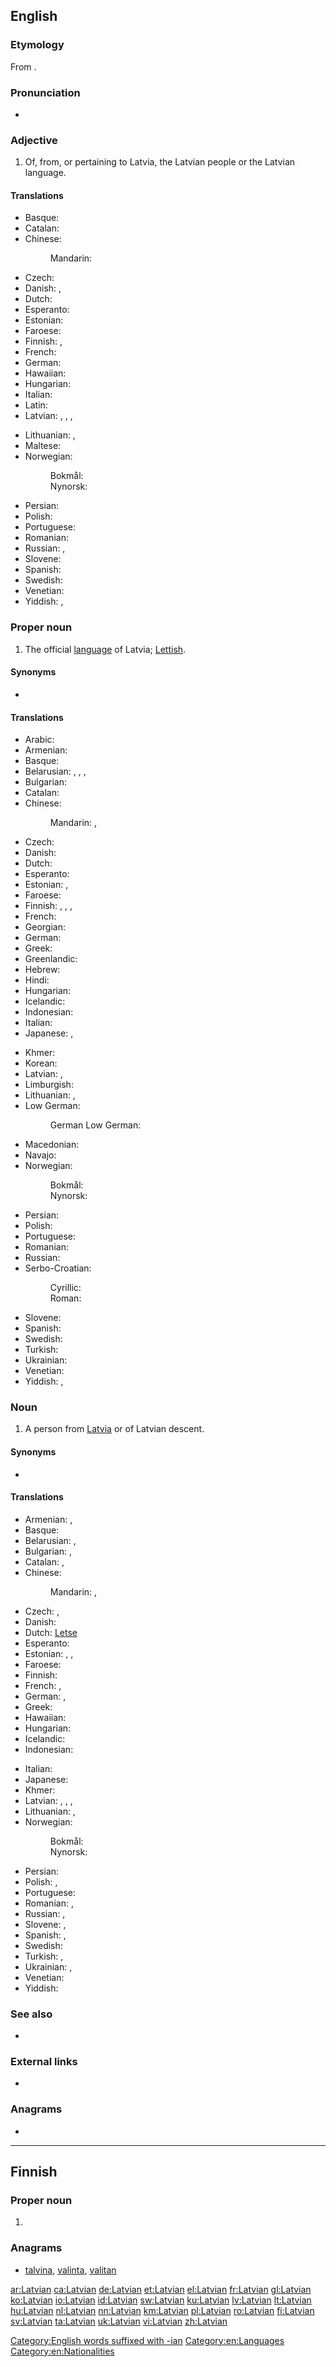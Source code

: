 {{also|latvian}}
==English==
{{interwiktionary|code=lv}}
{{wikipedia}}

===Etymology===
From {{suffix|Latvia|an|lang=en}}.

===Pronunciation===
* {{IPA|/ˈlætvi.ən/|/ˈlɑːtvi.ən/|lang=en}}

===Adjective===
{{en-adj|-}}

# Of, from, or pertaining to Latvia, the Latvian people or the Latvian language.

====Translations====
{{trans-top|pertaining to Latvia or the Latvian language}}
* Basque: {{t|eu|letoniar}}
* Catalan: {{t|ca|letó}}
* Chinese:
*: Mandarin: {{t-check|cmn|拉脱维亚的|tr=Lātuōwéiyà de|sc=Hani}}
* Czech: {{t+|cs|lotyšský}}
* Danish: {{t+|da|lettisk}}, {{qualifier|rare}} {{t|da|letlandsk}}
* Dutch: {{t+|nl|Lets}}
* Esperanto: {{t|eo|latva}}
* Estonian: {{t+|et|läti}}
* Faroese: {{t|fo|lettiskur}}
* Finnish: {{t+|fi|latvialainen}} {{qualifier|of Latvia}}, {{t|fi|latviankielinen}} {{qualifier|of Latvian language}}
* French: {{t+|fr|letton}}
* German: {{t+|de|lettisch}}
* Hawaiian: {{t|haw|Lakawia}}
* Hungarian: {{t+|hu|lett}}
* Italian: {{t+|it|lettone|m|f}}
* Latin: {{t|la|letticus}}
* Latvian: {{t-check|lv|Latvijas}} {{gloss|of Latvia}}, {{t+check|lv|latviešu}} {{gloss|of people or language}}, {{t-check|lv|latvju}}, {{t-check|lv|latvisks}}
{{trans-mid}}
* Lithuanian: {{t+check|lt|Latvijos}} {{gloss|of Latvia}}, {{t+check|lt|latvių}} {{gloss|of people or language}}
* Maltese: {{t|mt|Latvjan}}
* Norwegian:
*: Bokmål: {{t+|nb|latvisk}}
*: Nynorsk: {{t+|nn|latvisk}}
* Persian: {{t|fa|لاتویایی|tr=Latviyayi}}
* Polish: {{t+|pl|łotewski}}
* Portuguese: {{t+|pt|letão}}
* Romanian: {{t+|ro|leton}}
* Russian: {{t+|ru|латы́шский}}, {{t+|ru|латви́йский}}
* Slovene: {{t+|sl|látvijski}}
* Spanish: {{t+|es|letón}}
* Swedish: {{t+|sv|lettisk}}
* Venetian: {{t+|vec|lètone}}
* Yiddish: {{t|yi|לאַטוויש}}, {{t|yi|לעטלענדיש}}
{{trans-bottom}}

===Proper noun===
{{en-proper noun}}

# {{lb|en|uncountable}} The official [[language]] of Latvia; [[Lettish]].

====Synonyms====
* {{sense|language}} {{l|en|Lettish}}

====Translations====
{{trans-top|Baltic language of Latvia}}
* Arabic: {{t|ar|لَاتْفِيَّة|f}}
* Armenian: {{t+|hy|լատիշերեն}}
* Basque: {{t+|eu|letoniera}}
* Belarusian: {{t|be|латы́шская мо́ва|f|sc=Cyrl}}, {{t|be|латы́шская|f|sc=Cyrl}}, {{t|be|латы́ская|f|sc=Cyrl}},
* Bulgarian: {{t|bg|латвийски|m|tr=latvíjski|sc=Cyrl}}
* Catalan: {{t|ca|letó|m}}
* Chinese:
*: Mandarin: {{t+|cmn|拉脫維亞語|sc=Hani}}, {{t+|cmn|拉脱维亚语|tr=Lātuōwéiyà-yǔ|sc=Hani}}
* Czech: {{t+|cs|lotyština|f}}
* Danish: {{t+|da|lettisk}}
* Dutch: {{t+|nl|Lets}}
* Esperanto: {{t|eo|latva lingvo}}
* Estonian: {{t+|et|läti keel}}, {{t+|et|läti}}
* Faroese: {{t|fo|lettiskt|n}}
* Finnish: {{t|fi|latvian kieli}}, {{t+|fi|latvia}}, {{qualifier|obsolete}} {{t+|fi|lätti}}, {{qualifier|obsolete}} {{t|fi|lätin kieli}}
* French: {{t+|fr|letton|m}}
* Georgian: {{t|ka|ლატვიური}}
* German: {{t+|de|Lettisch|n}}
* Greek: {{t+|el|λεττονικά|n-p}}
* Greenlandic: {{t|kl|Letlandimiutut}}
* Hebrew: {{t|he|לטבית|f|sc=Hebr}}
* Hindi: {{t|hi|लातवियाई|f|tr=lātviyā'ī|sc=Deva}}
* Hungarian: {{t+|hu|lett}}
* Icelandic: {{t+|is|lettneska|f}}
* Indonesian: {{t-check|id|[[bahasa]] [[Latvia]]}} <!-- was "[[bahasa]] Latvia" - if non-SOP, remove [[links]] -->
* Italian: {{t+|it|lettone|m}}
* Japanese: {{t+|ja|ラトヴィア語|tr=Ratovia-go}}, {{t+|ja|ラトビア語|tr=Ratobia-go}}
{{trans-mid}}
* Khmer: {{t|km|ឡេតូនី|sc=Khmr|tr=letoonii}}
* Korean: {{t+|ko|라트비아어|tr=Rateubia-eo|sc=Kore}}
* Latvian: {{t|lv|latviešu valoda|f}}, {{t|lv|latvju valoda|f}}
* Limburgish: {{t+|li|Lètsj|n}}
* Lithuanian: {{t+|lt|latvių kalba|f}}, {{t+|lt|latvių}}
* Low German:
*: German Low German: {{t+|nds-de|Lettsch}} {{qualifier|Northern Germany}}
* Macedonian: {{t|mk|латвиски|m|tr=latvíski|sc=Cyrl}}
* Navajo: {{t|nv|Létbii bizaad}}
* Norwegian:
*: Bokmål: {{t+|nb|latvisk|m}}
*: Nynorsk: {{t+|nn|latvisk|m}}
* Persian: {{t|fa|لاتویایی|tr=lâtviyâyi|sc=fa-Arab}}
* Polish: {{t+|pl|łotewski|m}}
* Portuguese: {{t+|pt|letão}}
* Romanian: {{t+|ro|letonă|f}}
* Russian: {{t+|ru|латы́шский}}
* Serbo-Croatian:
*: Cyrillic: {{t|sh|летонски|m|sc=Cyrl}}
*: Roman: {{t+|sh|letonski|m}}
* Slovene: {{t|sl|látvijščina|f}}
* Spanish: {{t+|es|letón|m}}
* Swedish: {{t+|sv|lettiska}}
* Turkish: {{t+|tr|Letonca}}
* Ukrainian: {{t+|uk|латиська|f|tr=latýs'ka|sc=Cyrl}}
* Venetian: {{t+|vec|lètone|m}}
* Yiddish: {{t|yi|לעטיש|n}}, {{t|yi|לאַטוויש|n}}
{{trans-bottom}}

===Noun===
{{en-noun}}

# {{lb|en|countable}} A person from [[Latvia]] or of Latvian descent.

====Synonyms====
* {{sense|language}} {{l|en|Lettish}}

====Translations====
{{trans-top|person pertaining to Latvia}}
* Armenian: {{t|hy|լատվիացի}}, {{t|hy|լատիշ}}
* Basque: {{t|eu|letoniar}}
* Belarusian: {{t|be|латві́ец|m|sc=Cyrl}}, {{t|be|латві́йка|f|sc=Cyrl}}
* Bulgarian: {{t|bg|латвиец|m|sc=Cyrl}}, {{t|bg|латвийка|f|sc=Cyrl}}
* Catalan: {{t|ca|letó|m}}, {{t|ca|letona|f}}
* Chinese:
*: Mandarin: {{t|cmn|拉脫維亞人|sc=Hani}}, {{t|cmn|拉脱维亚人|tr=Lātuōwéiyà-rén|sc=Hani}}
* Czech: {{t+|cs|Lotyš|m}}, {{t+|cs|Lotyška|f}}
* Danish: {{t+|da|lette}}
* Dutch: {{t+check|nl|Let|m|f}} [[Letse]]
* Esperanto: {{t|eo|latvo}}
* Estonian: {{t+|et|lätlane|m|f}}, {{t|et|lätlanna|f}}, {{t|et|lätlased|p}}
* Faroese: {{t|fo|letti|m}}
* Finnish: {{t+|fi|latvialainen}}
* French: {{t+|fr|Letton|m}}, {{t+|fr|Lettone|f}}
* German: {{t+|de|Lette|m}}, {{t+|de|Lettin|f}}
* Greek: {{t|el|Λετονός|m}}
* Hawaiian: {{t|haw|Lakawia}}
* Hungarian: {{t+|hu|lett}}
* Icelandic: {{t|is|letti|m}}
* Indonesian: {{t|id|[[orang]] [[Latvia]]}}
{{trans-mid}}
* Italian: {{t+|it|lettone|m|f}}
* Japanese: {{t|ja|ラトビア人|tr=Ratobia-jin}}
* Khmer: {{t|km|ឡេតូនី|sc=Khmr|tr=letoonii}}
* Latvian: {{t|lv|latvietis|m}}, {{t|lv|latviete|f}}, {{t+|lv|latvis|m}}, {{t|lv|latve|f}}
* Lithuanian: {{t+|lt|latvis|m}}, {{t+|lt|latvė|f}}
* Norwegian:
*: Bokmål: {{t+|nb|latvier|m}}
*: Nynorsk: {{t+|nn|latviar|m}}
* Persian: {{t|fa|لاتویایی|tr=lâtviyâyi|sc=fa-Arab}}
* Polish: {{t+|pl|Łotysz|m}}, {{t+|pl|Łotyszka|f}}
* Portuguese: {{t+|pt|letão|m}}
* Romanian: {{t+|ro|leton|m}}, {{t+|ro|letonă|f}}
* Russian: {{t+|ru|латы́ш|m}}, {{t+|ru|латы́шка|f}}
* Slovene: {{t|sl|Látvijec|m}}, {{t|sl|Látvijka|f}}
* Spanish: {{t+|es|letón|m}}, {{t+|es|letona|f}}
* Swedish: {{t+|sv|lett|c}}
* Turkish: {{t|tr|Leton}}, {{t+|tr|Letonyalı}}
* Ukrainian: {{t|uk|латві́єць|m|sc=Cyrl}}, {{t|uk|латві́йка|f|sc=Cyrl}}
* Venetian: {{t+|vec|lètone|m|f}}
* Yiddish: {{t|yi|לעטלענדער|m}}
{{trans-bottom}}

===See also===
* {{langlist}}

===External links===
* {{ISO 639|link=Ethnologue|1code=lv|code=lav}}

===Anagrams===
* {{l|en|valiant}}

[[Category:English words suffixed with -ian]]
[[Category:en:Languages]]
[[Category:en:Nationalities]]

----

==Finnish==

===Proper noun===
{{head|fi|proper noun form}}

# {{fi-form of|case=genitive|pl=singular|Latvia}}

===Anagrams===
* [[talvina#Finnish|talvina]], [[valinta#Finnish|valinta]], [[valitan#Finnish|valitan]]

[[ar:Latvian]]
[[ca:Latvian]]
[[de:Latvian]]
[[et:Latvian]]
[[el:Latvian]]
[[fr:Latvian]]
[[gl:Latvian]]
[[ko:Latvian]]
[[io:Latvian]]
[[id:Latvian]]
[[sw:Latvian]]
[[ku:Latvian]]
[[lv:Latvian]]
[[lt:Latvian]]
[[hu:Latvian]]
[[nl:Latvian]]
[[nn:Latvian]]
[[km:Latvian]]
[[pl:Latvian]]
[[ro:Latvian]]
[[fi:Latvian]]
[[sv:Latvian]]
[[ta:Latvian]]
[[uk:Latvian]]
[[vi:Latvian]]
[[zh:Latvian]]